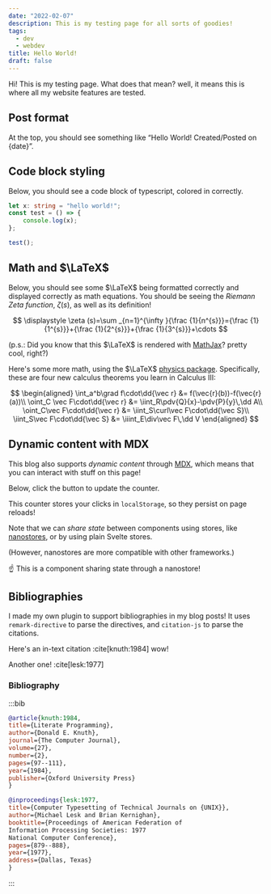 ```yaml
---
date: "2022-02-07"
description: This is my testing page for all sorts of goodies!
tags:
  - dev
  - webdev
title: Hello World!
draft: false
---
```



Hi! This is my testing page. What does that mean? well, it means this is where all my website features are tested.

## Post format

At the top, you should see something like “Hello World! Created/Posted on \{date\}”.

## Code block styling

Below, you should see a code block of typescript, colored in correctly.

```ts
let x: string = "hello world!";
const test = () => {
	console.log(x);
};

test();
```

## Math and $\LaTeX$

Below, you should see some $\LaTeX$ being formatted correctly and displayed correctly as math equations. You should be seeing the _Riemann Zeta function_, $\zeta(s)$, as well as its definition!

$$
\displaystyle \zeta (s)=\sum _{n=1}^{\infty }{\frac {1}{n^{s}}}={\frac {1}{1^{s}}}+{\frac {1}{2^{s}}}+{\frac {1}{3^{s}}}+\cdots
$$

(p.s.: Did you know that this $\LaTeX$ is rendered with [MathJax](https://www.mathjax.org/)? pretty cool, right?)

Here's some more math, using the $\LaTeX$ [physics package](https://ctan.org/pkg/physics?lang=en). Specifically, these are four new calculus theorems you learn in Calculus III:

$$
\begin{aligned}
	\int_a^b\grad f\cdot\dd{\vec r} &= f(\vec{r}(b))-f(\vec{r}(a))\\
	\oint_C \vec F\cdot\dd{\vec r} &= \iint_R\pdv{Q}{x}-\pdv{P}{y}\,\dd A\\
	\oint_C\vec F\cdot\dd{\vec r} &= \iint_S\curl\vec F\cdot\dd{\vec S}\\
	\iint_S\vec F\cdot\dd{\vec S} &= \iiint_E\div\vec F\,\dd V
\end{aligned}
$$

## Dynamic content with MDX

This blog also supports _dynamic content_ through [MDX](https://mdxjs.com/), which means that you can interact with stuff on this page!

Below, click the button to update the counter.

<div class="text-center">
	<Counter client:idle />
</div>

This counter stores your clicks in `localStorage`, so they persist on page reloads!

<div class="text-center">
	<PersistentCounter client:idle />
</div>

Note that we can _share state_ between components using stores, like [nanostores](https://github.com/nanostores/nanostores), or by using plain Svelte stores.

(However, nanostores are more compatible with other frameworks.)

<div class="text-center">
	<CounterDisplay client:idle />
</div>

:point_up: This is a component sharing state through a nanostore!

## Bibliographies

I made my own plugin to support bibliographies in my blog posts! It uses `remark-directive` to parse the directives, and `citation-js` to parse the citations.

Here's an in-text citation :cite[knuth:1984] wow!

Another one! :cite[lesk:1977]

### Bibliography

:::bib

```bibtex
@article{knuth:1984,
title={Literate Programming},
author={Donald E. Knuth},
journal={The Computer Journal},
volume={27},
number={2},
pages={97--111},
year={1984},
publisher={Oxford University Press}
}

@inproceedings{lesk:1977,
title={Computer Typesetting of Technical Journals on {UNIX}},
author={Michael Lesk and Brian Kernighan},
booktitle={Proceedings of American Federation of
Information Processing Societies: 1977
National Computer Conference},
pages={879--888},
year={1977},
address={Dallas, Texas}
}
```

:::
